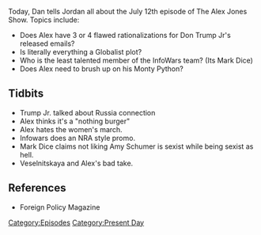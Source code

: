 {{DEFAULTSORT:
    #_EPISODE_0063:July 12, 2017
}}{{Episode
    | title           = July 12, 2017
    | caption         = [https://knowledgefight.libsyn.com/knowledge-fight-july-12-2017 Listen to this episode on Libsyn]
    | episodeNumber   = 63
    | length          = 02:29:01
    | airDate         = July 13, 2017
    | coverageDate    = July 12, 2017
    | episodeType     = [[:Category:Present Day|Present Day]]
    | appearance      = [[Mark Dice]], [[Roger Stone]], [[Donald Trump Jr.]], [[Veselnitskaya]]
    | beverage        = Strawberry Sunkist
    | previousEpisode = [[TWTWYTT Special]]
    | nextEpisode     = [[64: Aug 27-Sep 1, 2015]]
}}

{{Stub}}

Today, Dan tells Jordan all about the July 12th episode of The Alex Jones Show. Topics include:

*Does Alex have 3 or 4 flawed rationalizations for Don Trump Jr's released emails?
*Is literally everything a Globalist plot?
*Who is the least talented member of the InfoWars team? (Its Mark Dice)
*Does Alex need to brush up on his Monty Python?

==Tidbits==

*Trump Jr. talked about Russia connection
*Alex thinks it's a "nothing burger"
*Alex hates the women's march.
*Infowars does an NRA style promo.
*Mark Dice claims not liking Amy Schumer is sexist while being sexist as hell.
*Veselnitskaya and Alex's bad take.

==References==

*Foreign Policy Magazine

[[Category:Episodes]]
[[Category:Present Day]]